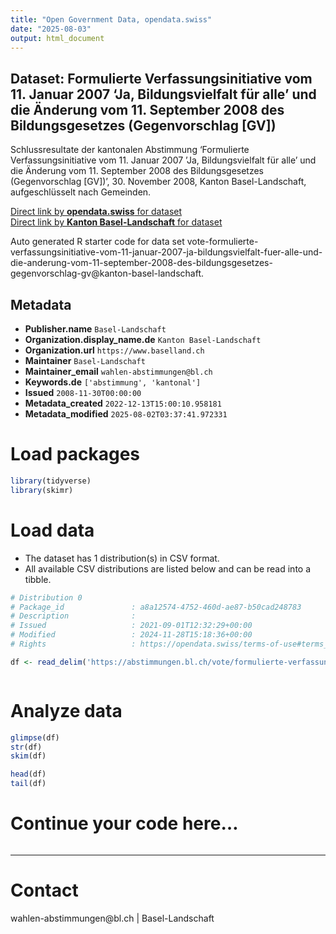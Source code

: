 ```yaml
---
title: "Open Government Data, opendata.swiss"
date: "2025-08-03"
output: html_document
---
```


## Dataset: Formulierte Verfassungsinitiative vom 11. Januar 2007 'Ja, Bildungsvielfalt für alle' und die Änderung vom 11. September 2008 des Bildungsgesetzes (Gegenvorschlag [GV])

Schlussresultate der kantonalen Abstimmung 'Formulierte Verfassungsinitiative vom 11. Januar 2007 'Ja, Bildungsvielfalt für alle' und die Änderung vom 11. September 2008 des Bildungsgesetzes (Gegenvorschlag [GV])', 30. November 2008, Kanton Basel-Landschaft, aufgeschlüsselt nach Gemeinden.

[Direct link by **opendata.swiss** for dataset](https://opendata.swiss/de/dataset/formulierte-verfassungsinitiative-vom-11-januar-2007-ja-bildungsvielfalt-fur-alle-und-die-ander)<br>
[Direct link by **Kanton Basel-Landschaft** for dataset](https://abstimmungen.bl.ch/vote/formulierte-verfassungsinitiative-vom-11-januar-2007-ja-bildungsvielfalt-fuer-alle-und-die-anderung-vom-11-september-2008-des-bildungsgesetzes-gegenvorschlag-gv/data)

Auto generated R starter code for data set vote-formulierte-verfassungsinitiative-vom-11-januar-2007-ja-bildungsvielfalt-fuer-alle-und-die-anderung-vom-11-september-2008-des-bildungsgesetzes-gegenvorschlag-gv@kanton-basel-landschaft.

## Metadata

- **Publisher.name** `Basel-Landschaft`
- **Organization.display_name.de** `Kanton Basel-Landschaft`
- **Organization.url** `https://www.baselland.ch`
- **Maintainer** `Basel-Landschaft`
- **Maintainer_email** `wahlen-abstimmungen@bl.ch`
- **Keywords.de** `['abstimmung', 'kantonal']`
- **Issued** `2008-11-30T00:00:00`
- **Metadata_created** `2022-12-13T15:00:10.958181`
- **Metadata_modified** `2025-08-02T03:37:41.972331`


# Load packages

```r

library(tidyverse)
library(skimr)

```

# Load data

-   The dataset has 1 distribution(s) in CSV format.
-   All available CSV distributions are listed below and can be read into a tibble.

```r

# Distribution 0
# Package_id               : a8a12574-4752-460d-ae87-b50cad248783
# Description              : 
# Issued                   : 2021-09-01T12:32:29+00:00
# Modified                 : 2024-11-28T15:18:36+00:00
# Rights                   : https://opendata.swiss/terms-of-use#terms_by

df <- read_delim('https://abstimmungen.bl.ch/vote/formulierte-verfassungsinitiative-vom-11-januar-2007-ja-bildungsvielfalt-fuer-alle-und-die-anderung-vom-11-september-2008-des-bildungsgesetzes-gegenvorschlag-gv/data-csv')



```

# Analyze data

```r

glimpse(df)
str(df)
skim(df)

head(df)
tail(df)

```

# Continue your code here...

```r

```

------------------------------------------------------------------------

# Contact

wahlen-abstimmungen@bl.ch | Basel-Landschaft
